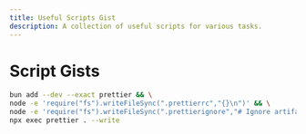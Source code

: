 ```yaml
---
title: Useful Scripts Gist
description: A collection of useful scripts for various tasks.
---
```


# Script Gists

```bash
bun add --dev --exact prettier && \
node -e 'require("fs").writeFileSync(".prettierrc","{}\n")' && \
node -e 'require("fs").writeFileSync(".prettierignore","# Ignore artifacts:\nbuild\ncoverage\n")' && \
npx exec prettier . --write

```
